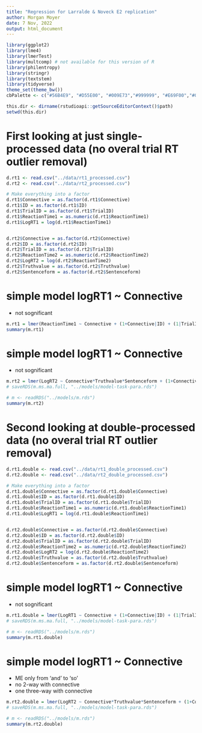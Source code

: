 ```yaml
---
title: "Regression for Larralde & Noveck E2 replication"
author: Morgan Moyer
date: 7 Nov, 2022
output: html_document
---
```


```r
library(ggplot2)
library(lme4)
library(lmerTest)
library(multcomp) # not available for this version of R
library(philentropy)
library(stringr)
library(textstem)
library(tidyverse)
theme_set(theme_bw())
cbPalette <- c("#56B4E9", "#D55E00", "#009E73","#999999", "#E69F00","#009E73","#56B4E9", "#D55E00", "#009E73","#999999", "#E69F00","#009E73","#56B4E9", "#D55E00", "#009E73","#999999", "#E69F00","#009E73","#56B4E9", "#D55E00", "#009E73","#999999", "#E69F00","#009E73")
```

```r
this.dir <- dirname(rstudioapi::getSourceEditorContext()$path)
setwd(this.dir)
```


# First looking at just single-processed data (no overal trial RT outlier removal)

```r
d.rt1 <- read.csv("../data/rt1_processed.csv")
d.rt2 <- read.csv("../data/rt2_processed.csv")
```


```r

# Make everything into a factor
d.rt1$Connective = as.factor(d.rt1$Connective)
d.rt1$ID = as.factor(d.rt1$ID)
d.rt1$TrialID = as.factor(d.rt1$TrialID)
d.rt1$ReactionTime1 = as.numeric(d.rt1$ReactionTime1)
d.rt1$LogRT1 = log(d.rt1$ReactionTime1)


d.rt2$Connective = as.factor(d.rt2$Connective)
d.rt2$ID = as.factor(d.rt2$ID)
d.rt2$TrialID = as.factor(d.rt2$TrialID)
d.rt2$ReactionTime2 = as.numeric(d.rt2$ReactionTime2)
d.rt2$LogRT2 = log(d.rt2$ReactionTime2)
d.rt2$Truthvalue = as.factor(d.rt2$Truthvalue)
d.rt2$Sentenceform = as.factor(d.rt2$Sentenceform)

```


# simple model logRT1 ~ Connective
- not sognificant
```r

m.rt1 = lmer(ReactionTime1 ~ Connective + (1+Connective|ID) + (1|TrialID), data=d.rt1)
summary(m.rt1)

```


# simple model logRT1 ~ Connective
- not sognificant
```r

m.rt2 = lmer(LogRT2 ~ Connective*Truthvalue*Sentenceform + (1+Connective+Truthvalue+Sentenceform|ID) + (1|TrialID), data=d.rt2)
# saveRDS(m.ms.ma.full, "../models/model-task-para.rds")

# m <- readRDS("../models/m.rds")
summary(m.rt2)

```


# Second looking at double-processed data (no overal trial RT outlier removal)

```r
d.rt1.double <- read.csv("../data/rt1_double_processed.csv")
d.rt2.double <- read.csv("../data/rt2_double_processed.csv")
```


```r
# Make everything into a factor
d.rt1.double$Connective = as.factor(d.rt1.double$Connective)
d.rt1.double$ID = as.factor(d.rt1.double$ID)
d.rt1.double$TrialID = as.factor(d.rt1.double$TrialID)
d.rt1.double$ReactionTime1 = as.numeric(d.rt1.double$ReactionTime1)
d.rt1.double$LogRT1 = log(d.rt1.double$ReactionTime1)


d.rt2.double$Connective = as.factor(d.rt2.double$Connective)
d.rt2.double$ID = as.factor(d.rt2.double$ID)
d.rt2.double$TrialID = as.factor(d.rt2.double$TrialID)
d.rt2.double$ReactionTime2 = as.numeric(d.rt2.double$ReactionTime2)
d.rt2.double$LogRT2 = log(d.rt2.double$ReactionTime2)
d.rt2.double$Truthvalue = as.factor(d.rt2.double$Truthvalue)
d.rt2.double$Sentenceform = as.factor(d.rt2.double$Sentenceform)

```


# simple model logRT1 ~ Connective
- not sognificant
```r

m.rt1.double = lmer(LogRT1 ~ Connective + (1+Connective|ID) + (1|TrialID), data=d.rt1.double)
# saveRDS(m.ms.ma.full, "../models/model-task-para.rds")

# m <- readRDS("../models/m.rds")
summary(m.rt1.double)

```


# simple model logRT1 ~ Connective
- ME only from 'and' to 'so'
- no 2-way with connective
- one three-way with connective
```r
m.rt2.double = lmer(LogRT2 ~ Connective*Truthvalue*Sentenceform + (1+Connective+Truthvalue+Sentenceform|ID) + (1|TrialID), data=d.rt2.double)
# saveRDS(m.ms.ma.full, "../models/model-task-para.rds")

# m <- readRDS("../models/m.rds")
summary(m.rt2.double)

```
